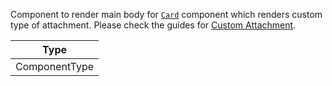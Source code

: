 Component to render main body for [`Card`](../../../../ui-components/message-components/card.mdx) component which renders custom type of attachment.
Please check the guides for [Custom Attachment](../../../../ui-cookbook/custom-attachments.mdx).

| Type          |
| ------------- |
| ComponentType |
